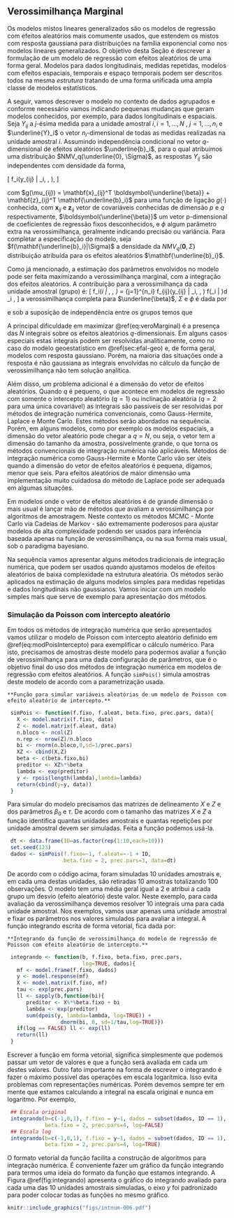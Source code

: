 ## Verossimilhança Marginal

Os modelos mistos lineares generalizados são os modelos de regressão com efeitos
aleatórios mais comumente usados, que estendem os mistos com resposta gaussiana
para distribuições na família exponencial como nos modelos lineares
generalizados.  O objetivo desta Seção é descrever a formulação de um modelo de
regressão com efeitos aleatórios de uma forma geral.  Modelos para dados
longitudinais, medidas repetidas, modelos com efeitos espaciais, temporais e
espaço temporais podem ser descritos todos na mesma *estrutura* tratando
de uma forma unificada uma ampla classe de modelos estatísticos.

A seguir, vamos descrever o modelo no contexto de dados agrupados e conforme
necessário vamos indicando pequenas mudanças que geram modelos conhecidos, por
exemplo, para dados longitudinais e espaciais.  Seja $Y_{ij}$ a $j$-ésima medida
para a unidade amostral $i, i = 1, \ldots, N$ , $j = 1, \ldots, n_i$ e
$\underline{Y}_i$ o vetor $n_i$-dimensional de todas as medidas realizadas na
unidade amostral $i$. Assumindo independência condicional no vetor
$q$-dimensional de efeitos aleatórios $\underline{b}_i$, para o qual atribuímos
uma distribuição $NMV_q(\underline{0}, \Sigma)$, as respostas $Y_{ij}$ são
independentes com densidade da forma,

\[
f_i(y_{ij} | \underline{b}_i, \underline{\beta}, \phi),
\]

com $g(\mu_{ij}) = \mathbf{x}_{ij}^T \boldsymbol{\underline{\beta}} +
\mathbf{z}_{ij}^T \mathbf{\underline{b}_i}$ para uma função de ligação
$g(\cdot)$ conhecida, com $\mathbf{x}_{ij}$ e $\mathbf{z}_{ij}$ vetor de
covariáveis conhecidas de dimensão $p$ e $q$ respectivamente,
$\boldsymbol{\underline{\beta}}$ um vetor p-dimensional de coeficientes de
regressão fixos desconhecidos, e $\phi$ algum parâmetro extra na
verossimilhança, geralmente indicando precisão ou variância. Para completar a
especificação do modelo, seja $f(\mathbf{\underline{b}_i}|\Sigma)$ a densidade
da $NMV_q(\mathbf{0},\Sigma)$ distribuição atribuída para os efeitos aleatórios
$\mathbf{\underline{b}_i}$.

Como já mencionado, a estimação dos parâmetros envolvidos no modelo pode ser feita maximizando a verossimilhança marginal, com a integração dos efeitos aleatórios. 
A contribuição para a verossimilhança da cada unidade amostral (grupo)  é:
\[
f_i(\underline{y}_i | \underline{\beta}, \Sigma, \phi) = \int \prod_{j=1}^{n_i} f_{ij}(y_{ij} | \underline{b}_i, \underline{\beta}, \phi) f(\underline{b}_i | \Sigma)d \underline{b}_i ,
\]
a verossimilhança completa para $\underline{\beta}$, $\Sigma$ e $\phi$ é dada por

\begin{equation}
L(\underline{\beta}, \Sigma, \phi) = \prod_{i=1}^N f_i(\underline{y}_i | \underline{\beta}, \Sigma, \phi)  ,
(\#eq:veroMarginal)
\end{equation}

e sob a suposição de independência entre os grupos temos que
\begin{equation}
L(\underline{\beta}, \Sigma, \phi) = \prod_{i=1}^N \int 
\prod_{j=1}^{n_i} f_{ij}(y_{ij} | \underline{b}_i, \underline{\beta}, \phi) f(\underline{b}_i | \Sigma) d \underline{b}_i . 
(\#eq:veroMarginalgrupos)
\end{equation}

A principal dificuldade em maximizar \@ref(eq:veroMarginal) é a presença das $N$
integrais sobre os efeitos aleatórios $q$-dimensionais. Em alguns casos
especiais estas integrais podem ser resolvidas analiticamente, como no caso do
modelo geoestatístico em \@ref(sec:efal-geo) e, de forma geral, modelos com
resposta gaussiano. Porém, na maioria das situações onde a resposta é não
gaussiana as integrais envolvidas no cálculo da função de verossimilhança não
tem solução analítica.

Além disso, um problema adicional é a dimensão do vetor de efeitos aleatórios.
Quando $q$ é pequeno, o que acontece em modelos de regressão com somente o
intercepto aleatório ($q=1$) ou inclinação aleatória ($q=2$ para uma única
covariável) as integrais são passíveis de ser resolvidas por métodos de
integração numérica convencionais, como Gauss-Hermite, Laplace e Monte Carlo.
Estes métodos serão abordados na sequência.  Porém, em alguns modelos, como por
exemplo os modelos espaciais, a dimensão do vetor aleatório pode chegar a $q =
N$, ou seja, o vetor tem a dimensão do tamanho da amostra, possivelmente grande,
o que torna os métodos convencionais de integração numérica não aplicáveis.
Métodos de integração numérica como Gauss-Hermite e Monte Carlo vão ser úteis
quando a dimensão do vetor de efeitos aleatórios é pequena, digamos, menor que
seis. Para efeitos aleatórios de maior dimensão uma implementação muito
cuidadosa do método de Laplace pode ser adequada em algumas situações.

Em modelos onde o vetor de efeitos aleatórios é de grande dimensão o mais usual
é lançar mão de métodos que avaliam a verossimilhança por algoritmos de
amostragem.  Neste contexto os métodos MCMC - Monte Carlo via Cadeias de Markov
- são extremamente poderosos para ajustar modelos de alta complexidade podendo
ser usados para inferência baseada apenas na função de verossimilhança, ou na
sua forma mais usual, sob o paradigma bayesiano.

Na sequência vamos apresentar alguns métodos tradicionais de integração
numérica, que podem ser usados quando ajustamos modelos de efeitos aleatórios de
baixa complexidade na estrutura aleatória. Os métodos serão aplicados na
estimação de alguns modelos simples para medidas repetidas e dados longitudinais
não gaussianos.  Vamos iniciar com um modelo simples mais que serve de exemplo
para apresentação dos métodos.

### Simulação da Poisson com intercepto aleatório {#sec:simulaPoisIntercepto}

Em todos os métodos de integração numérica que serão apresentados vamos utilizar o modelo de Poisson com intercepto aleatório definido em \@ref(eq:modPoisIntercepto)
para exemplificar o cálculo numérico. Para isto, precisamos de amostras deste modelo para podermos avaliar a função de verossimilhança para uma dada configuração de parâmetros, que é o objetivo final do uso dos métodos de integração numérica em modelos de regressão com efeitos aleatórios. A função 
`simPois()` simula amostras deste modelo de acordo com a parametrização usada.

```lemma
**Função para simular variáveis aleatórias de um modelo de Poisson com efeito aleatório de intercepto.**
```

```r
 simPois <- function(f.fixo, f.aleat, beta.fixo, prec.pars, data){
   X <- model.matrix(f.fixo, data)
   Z <- model.matrix(f.aleat, data)
   n.bloco <- ncol(Z)
   n.rep <- nrow(Z)/n.bloco
   bi <- rnorm(n.bloco,0,sd=1/prec.pars)
   XZ <- cbind(X,Z)
   beta <- c(beta.fixo,bi)
   preditor <- XZ%*%beta
   lambda <- exp(preditor)
   y <- rpois(length(lambda),lambda=lambda)
   return(cbind(y=y, data))
 }
```

Para simular do modelo precisamos das matrizes de delineamento $X$ e $Z$ e dos parâmetros $\beta_0$ e $\tau$. De acordo com o tamanho das matrizes $X$ e $Z$ a função identifica quantas unidades amostrais e quantas repetições por unidade amostral devem ser simuladas. Feita a função podemos usá-la.

```r
 dt <- data.frame(ID=as.factor(rep(1:10,each=10)))
 set.seed(123)
 dados <- simPois(f.fixo=~1, f.aleat=~-1 + ID, 
                  beta.fixo = 2, prec.pars=3, data=dt)
```

De acordo com o código acima, foram simuladas $10$ unidades amostrais e, em cada uma destas unidades, são retiradas $10$ amostras totalizando $100$ observações. 
O modelo tem uma média geral igual a 2 e atribui a cada grupo um desvio (efeito aleatório) deste valor. 
Neste exemplo, para cada avaliação da verossimilhança devemos resolver $10$ integrais uma para cada unidade amostral. 
Nos exemplos, vamos usar apenas uma unidade amostral e fixar os parâmetros nos valores simulados para avaliar a integral. 
A função integrando escrita de forma vetorial, fica dada por:

```lemma
**Integrando da função de verossimilhança do modelo de regressão de Poisson com efeito aleatório de intercepto.**
```

```r
 integrando <- function(b, f.fixo, beta.fixo, prec.pars, 
                        log=TRUE, dados){
   mf <- model.frame(f.fixo, dados)
   y <- model.response(mf)
   X <- model.matrix(f.fixo, mf)
   tau <- exp(prec.pars)
   ll <- sapply(b,function(bi){
      preditor <- X%*%beta.fixo + bi
      lambda <- exp(preditor)   
      sum(dpois(y, lambda=lambda, log=TRUE)) + 
                 dnorm(bi, 0, sd=1/tau,log=TRUE)})
   if(log == FALSE) ll <- exp(ll)
   return(ll)
 }
```

Escrever a função em forma vetorial, significa simplesmente que podemos passar um vetor de valores e que a função será avaliada em cada um destes valores. Outro fato importante na forma de escrever o integrando é fazer o máximo possível das operações em escala logarítmica. 
Isso evita problemas com representações numéricas.
Porém devemos sempre ter em mente que estamos calculando a integral 
na escala original e nunca em logaritmo. Por exemplo,

```r
 ## Escala original
 integrando(b=c(-1,0,1), f.fixo = y~1, dados = subset(dados, ID == 1),
            beta.fixo = 2, prec.pars=4, log=FALSE)
 ## Escala log
 integrando(b=c(-1,0,1), f.fixo = y~1, dados = subset(dados, ID == 1),
            beta.fixo = 2, prec.pars=4, log=TRUE)
```

O formato vetorial da função facilita a construção de algoritmos para integração numérica. É conveniente fazer um gráfico da função integrando para termos uma ideia do formato da função que estamos integrando. A Figura \@ref(fig:integrando) apresenta o gráfico do integrando avaliado para cada uma das $10$ unidades amostrais simuladas, o eixo $y$ foi padronizado para poder colocar todas as funções no mesmo gráfico.

```r
knitr::include_graphics("figs/intnum-006.pdf")
```
